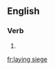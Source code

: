 ==English==

===Verb===
{{head|en|present participle}}

# {{present participle of|lay siege|lang=en}}

[[fr:laying siege]]